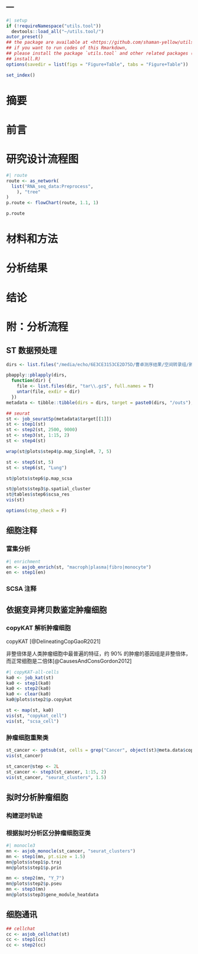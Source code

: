 ---
---

```r
#| setup
if (!requireNamespace("utils.tool"))
  devtools::load_all("~/utils.tool/")
autor_preset()
## the package are available at <https://github.com/shaman-yellow/utils.tool>
## if you want to run codes of this Rmarkdown,
## please install the package `utils.tool` and other related packages (run
## install.R)
options(savedir = list(figs = "Figure+Table", tabs = "Figure+Table"))
```

```r
set_index()
```

# 摘要 {#abstract}

# 前言 {#introduction}

# 研究设计流程图 {#route}

```r
#| route
route <- as_network(
  list("RNA_seq_data:Preprocess",
    ), "tree"
)
p.route <- flowChart(route, 1.1, 1)
```

```r
p.route
```

# 材料和方法 {#methods}

# 分析结果 {#results}

# 结论 {#dis}

# 附：分析流程 {#workflow}

## ST 数据预处理

```r
dirs <- list.files("/media/echo/6E3CE3153CE2D75D/曹卓测序结果/空间转录组/肺癌空间转录组测序/CellRanger/", full.names = T)

pbapply::pblapply(dirs,
  function(dir) {
    file <- list.files(dir, "tar\\.gz$", full.names = T)
    untar(file, exdir = dir)
  })
metadata <- tibble::tibble(dirs = dirs, target = paste0(dirs, "/outs"), sample = get_filename(dirs))
```

```r
## seurat
st <- job_seuratSp(metadata$target[[1]])
st <- step1(st)
st <- step2(st, 2500, 9000)
st <- step3(st, 1:15, 2)
st <- step4(st)

wrap(st@plots$step4$p.map_SingleR, 7, 5)

st <- step5(st, 5)
st <- step6(st, "Lung")

st@plots$step6$p.map_scsa

st@plots$step3$p.spatial_cluster
st@tables$step6$scsa_res
vis(st)

options(step_check = F)
```

## 细胞注释

### 富集分析

```r
#| enrichment
en <- asjob_enrich(st, "macroph|plasma|fibro|monocyte")
en <- step1(en)
```

### SCSA 注释

## 依据变异拷贝数鉴定肿瘤细胞

### copyKAT 解析肿瘤细胞

copyKAT [@DelineatingCopGaoR2021]

非整倍体是人类肿瘤细胞中最普遍的特征，约 90% 的肿瘤的基因组是非整倍体，而正常细胞是二倍体[@CausesAndConsGordon2012]

```r
#| copyKAT-all-cells
ka0 <- job_kat(st)
ka0 <- step1(ka0)
ka0 <- step2(ka0)
ka0 <- clear(ka0)
ka0@plots$step2$p.copykat

st <- map(st, ka0)
vis(st, "copykat_cell")
vis(st, "scsa_cell")
```

### 肿瘤细胞重聚类

```r
st_cancer <- getsub(st, cells = grep("Cancer", object(st)@meta.data$copykat_cell))
vis(st_cancer)

st_cancer@step <- 2L
st_cancer <- step3(st_cancer, 1:15, 2)
vis(st_cancer, "seurat_clusters", 1.5)
```

## 拟时分析肿瘤细胞

### 构建逆时轨迹

### 根据拟时分析区分肿瘤细胞亚类

```r
#| monocle3
mn <- asjob_monocle(st_cancer, "seurat_clusters")
mn <- step1(mn, pt.size = 1.5)
mn@plots$step1$p.traj
mn@plots$step1$p.prin

mn <- step2(mn, "Y_7")
mn@plots$step2$p.pseu
mn <- step3(mn)
mn@plots$step3$gene_module_heatdata
```

## 细胞通讯

```r
## cellchat
cc <- asjob_cellchat(st)
cc <- step1(cc)
cc <- step2(cc)
```


